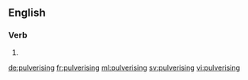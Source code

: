 ==English==

===Verb===
{{head|en}}

# {{present participle of|pulverise}}

[[de:pulverising]]
[[fr:pulverising]]
[[ml:pulverising]]
[[sv:pulverising]]
[[vi:pulverising]]